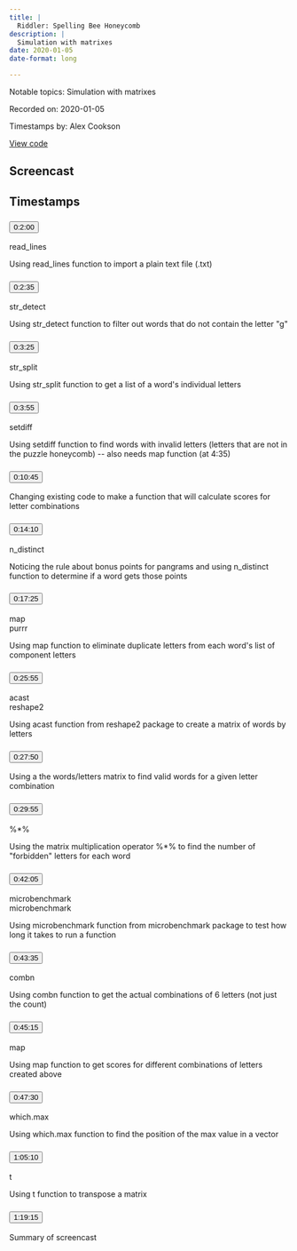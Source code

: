 ```yaml
---
title: |
  Riddler: Spelling Bee Honeycomb
description: |
  Simulation with matrixes
date: 2020-01-05
date-format: long

---
```


Notable topics: Simulation with matrixes

Recorded on: 2020-01-05

Timestamps by: Alex Cookson

[View code](https://github.com/dgrtwo/data-screencasts/blob/master/honeycomb-puzzle.Rmd)

## Screencast

<div id="yt-player" data-video-id="wFZhuQEfEYA"></div>

## Timestamps

```{=html}
<div id="topics">
  <div class="topic">
    <h3 id="ts-120">
      <button class="btn btn-link btn-timestamp" onClick="playerSkipToTimestamp(120, this)">0:2:00</button>
    </h3>
    <div class="topic_badges"><div><span class="badge-functions badge bg-info">read_lines</span></div><div></div></div>
    <div class="topic_description">
      <p>Using read_lines function to import a plain text file (.txt)</p>

    </div>
  </div>
  <div class="topic">
    <h3 id="ts-155">
      <button class="btn btn-link btn-timestamp" onClick="playerSkipToTimestamp(155, this)">0:2:35</button>
    </h3>
    <div class="topic_badges"><div><span class="badge-functions badge bg-info">str_detect</span></div><div></div></div>
    <div class="topic_description">
      <p>Using str_detect function to filter out words that do not contain the letter &quot;g&quot;</p>

    </div>
  </div>
  <div class="topic">
    <h3 id="ts-205">
      <button class="btn btn-link btn-timestamp" onClick="playerSkipToTimestamp(205, this)">0:3:25</button>
    </h3>
    <div class="topic_badges"><div><span class="badge-functions badge bg-info">str_split</span></div><div></div></div>
    <div class="topic_description">
      <p>Using str_split function to get a list of a word's individual letters</p>

    </div>
  </div>
  <div class="topic">
    <h3 id="ts-235">
      <button class="btn btn-link btn-timestamp" onClick="playerSkipToTimestamp(235, this)">0:3:55</button>
    </h3>
    <div class="topic_badges"><div><span class="badge-functions badge bg-info">setdiff</span></div><div></div></div>
    <div class="topic_description">
      <p>Using setdiff function to find words with invalid letters (letters that are not in the puzzle honeycomb) -- also needs map function (at 4:35)</p>

    </div>
  </div>
  <div class="topic">
    <h3 id="ts-645">
      <button class="btn btn-link btn-timestamp" onClick="playerSkipToTimestamp(645, this)">0:10:45</button>
    </h3>
    <div class="topic_badges"><div></div><div></div></div>
    <div class="topic_description">
      <p>Changing existing code to make a function that will calculate scores for letter combinations</p>

    </div>
  </div>
  <div class="topic">
    <h3 id="ts-850">
      <button class="btn btn-link btn-timestamp" onClick="playerSkipToTimestamp(850, this)">0:14:10</button>
    </h3>
    <div class="topic_badges"><div><span class="badge-functions badge bg-info">n_distinct</span></div><div></div></div>
    <div class="topic_description">
      <p>Noticing the rule about bonus points for pangrams and using n_distinct function to determine if a word gets those points</p>

    </div>
  </div>
  <div class="topic">
    <h3 id="ts-1045">
      <button class="btn btn-link btn-timestamp" onClick="playerSkipToTimestamp(1045, this)">0:17:25</button>
    </h3>
    <div class="topic_badges"><div><span class="badge-functions badge bg-info">map</span></div><div><span class="badge-packages badge bg-primary">purrr</span></div></div>
    <div class="topic_description">
      <p>Using map function to eliminate duplicate letters from each word's list of component letters</p>

    </div>
  </div>
  <div class="topic">
    <h3 id="ts-1555">
      <button class="btn btn-link btn-timestamp" onClick="playerSkipToTimestamp(1555, this)">0:25:55</button>
    </h3>
    <div class="topic_badges"><div><span class="badge-functions badge bg-info">acast</span></div><div><span class="badge-packages badge bg-primary">reshape2</span></div></div>
    <div class="topic_description">
      <p>Using acast function from reshape2 package to create a matrix of words by letters</p>

    </div>
  </div>
  <div class="topic">
    <h3 id="ts-1670">
      <button class="btn btn-link btn-timestamp" onClick="playerSkipToTimestamp(1670, this)">0:27:50</button>
    </h3>
    <div class="topic_badges"><div></div><div></div></div>
    <div class="topic_description">
      <p>Using a the words/letters matrix to find valid words for a given letter combination</p>

    </div>
  </div>
  <div class="topic">
    <h3 id="ts-1795">
      <button class="btn btn-link btn-timestamp" onClick="playerSkipToTimestamp(1795, this)">0:29:55</button>
    </h3>
    <div class="topic_badges"><div><span class="badge-functions badge bg-info">%*%</span></div><div></div></div>
    <div class="topic_description">
      <p>Using the matrix multiplication operator %*% to find the number of &quot;forbidden&quot; letters for each word</p>

    </div>
  </div>
  <div class="topic">
    <h3 id="ts-2525">
      <button class="btn btn-link btn-timestamp" onClick="playerSkipToTimestamp(2525, this)">0:42:05</button>
    </h3>
    <div class="topic_badges"><div><span class="badge-functions badge bg-info">microbenchmark</span></div><div><span class="badge-packages badge bg-primary">microbenchmark</span></div></div>
    <div class="topic_description">
      <p>Using microbenchmark function from microbenchmark package to test how long it takes to run a function</p>

    </div>
  </div>
  <div class="topic">
    <h3 id="ts-2615">
      <button class="btn btn-link btn-timestamp" onClick="playerSkipToTimestamp(2615, this)">0:43:35</button>
    </h3>
    <div class="topic_badges"><div><span class="badge-functions badge bg-info">combn</span></div><div></div></div>
    <div class="topic_description">
      <p>Using combn function to get the actual combinations of 6 letters (not just the count)</p>

    </div>
  </div>
  <div class="topic">
    <h3 id="ts-2715">
      <button class="btn btn-link btn-timestamp" onClick="playerSkipToTimestamp(2715, this)">0:45:15</button>
    </h3>
    <div class="topic_badges"><div><span class="badge-functions badge bg-info">map</span></div><div></div></div>
    <div class="topic_description">
      <p>Using map function to get scores for different combinations of letters created above</p>

    </div>
  </div>
  <div class="topic">
    <h3 id="ts-2850">
      <button class="btn btn-link btn-timestamp" onClick="playerSkipToTimestamp(2850, this)">0:47:30</button>
    </h3>
    <div class="topic_badges"><div><span class="badge-functions badge bg-info">which.max</span></div><div></div></div>
    <div class="topic_description">
      <p>Using which.max function to find the position of the max value in a vector</p>

    </div>
  </div>
  <div class="topic">
    <h3 id="ts-3910">
      <button class="btn btn-link btn-timestamp" onClick="playerSkipToTimestamp(3910, this)">1:05:10</button>
    </h3>
    <div class="topic_badges"><div><span class="badge-functions badge bg-info">t</span></div><div></div></div>
    <div class="topic_description">
      <p>Using t function to transpose a matrix</p>

    </div>
  </div>
  <div class="topic">
    <h3 id="ts-4755">
      <button class="btn btn-link btn-timestamp" onClick="playerSkipToTimestamp(4755, this)">1:19:15</button>
    </h3>
    <div class="topic_badges"><div></div><div></div></div>
    <div class="topic_description">
      <p>Summary of screencast</p>

    </div>
  </div>
</div>
```
     
<script>
// 2. This code loads the IFrame Player API code asynchronously.
var tag = document.createElement("script");

tag.src = "https://www.youtube.com/iframe_api";
var firstScriptTag = document.getElementsByTagName("script")[0];
firstScriptTag.parentNode.insertBefore(tag, firstScriptTag);

// 3. This function creates an <iframe> (and YouTube player)
//    after the API code downloads.
var videoId = document.getElementById("yt-player").dataset.videoId;
var player;
function onYouTubeIframeAPIReady() {
  player = new YT.Player("yt-player", {
    height: "486",
    width: "864",
    videoId: videoId,
    playerVars: {
      "playsinline": 1
    },
    events: {
      onStateChange: function(event) {
        if (event.data == YT.PlayerState.PLAYING) {
          followTimestamps()
        }
      }
    }
  });
}

function playerSkipToTimestamp(seconds, tsElement) {
  player.seekTo(seconds, true)
  tsElement.scrollIntoView()
  document.getElementById("screencast").scrollIntoView()
}

const timestamps = Array.from(document.querySelectorAll('.topic h3[id^="ts-"]'))
  .map(el => el.id.replace('ts-', ''))

function followTimestamps() {
  if (player.getPlayerState() !== 1) {
    return
  }
  const currentTime = `${Math.floor(player.getCurrentTime())}`
  if (timestamps.includes(currentTime)) {
    const el = document.getElementById(`ts-${currentTime}`)
    if (el) {
      el.scrollIntoView()
      document.getElementById("screencast").scrollIntoView()
    }
  }
  setTimeout(followTimestamps, 1000)
}
</script>
